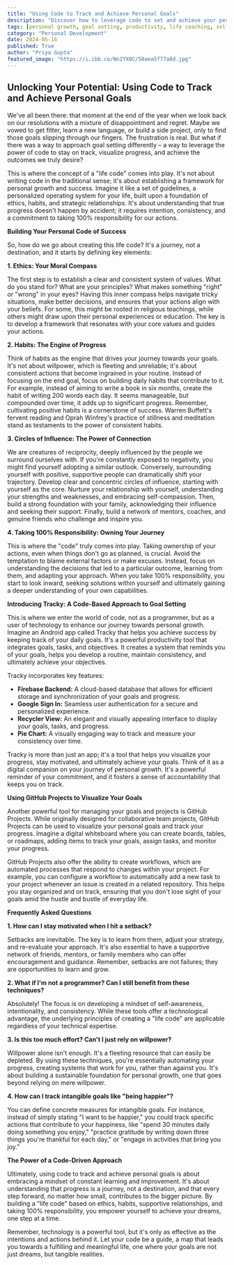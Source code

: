 ```yaml
---
title: "Using Code to Track and Achieve Personal Goals"
description: "Discover how to leverage code to set and achieve your personal goals. This blog explores the concept of a 'life code' – a framework for success based on ethics, habits, and strategic relationships. Learn about tools like Tracky and GitHub Projects that help you visualize progress, stay motivated, and achieve your aspirations."
tags: [personal growth, goal setting, productivity, life coaching, self-improvement, motivation, technology, apps, code, GitHub, habits, success, track progress, achieving goals]
category: "Personal Development"
date: 2024-05-16
published: True
author: "Priya Gupta"
featured_image: "https://i.ibb.co/Nn2YX0C/50aea5f77a8d.jpg"
---
```


##  Unlocking Your Potential: Using Code to Track and Achieve Personal Goals

We've all been there: that moment at the end of the year when we look back on our resolutions with a mixture of disappointment and regret. Maybe we vowed to get fitter, learn a new language, or build a side project, only to find those goals slipping through our fingers.  The frustration is real. But what if there was a way to approach goal setting differently – a way to leverage the power of code to stay on track, visualize progress, and achieve the outcomes we truly desire?

This is where the concept of a "life code" comes into play. It's not about writing code in the traditional sense; it's about establishing a framework for personal growth and success. Imagine it like a set of guidelines, a personalized operating system for your life, built upon a foundation of ethics, habits, and strategic relationships. It's about understanding that true progress doesn't happen by accident; it requires intention, consistency, and a commitment to taking 100% responsibility for our actions.

**Building Your Personal Code of Success**

So, how do we go about creating this life code? It's a journey, not a destination, and it starts by defining key elements:

**1. Ethics: Your Moral Compass**

The first step is to establish a clear and consistent system of values. What do you stand for? What are your principles? What makes something "right" or "wrong" in your eyes?  Having this inner compass helps navigate tricky situations, make better decisions, and ensures that your actions align with your beliefs.  For some, this might be rooted in religious teachings, while others might draw upon their personal experiences or education. The key is to develop a framework that resonates with your core values and guides your actions.

**2. Habits: The Engine of Progress**

Think of habits as the engine that drives your journey towards your goals. It's not about willpower, which is fleeting and unreliable; it's about consistent actions that become ingrained in your routine. Instead of focusing on the end goal, focus on building daily habits that contribute to it. For example, instead of aiming to write a book in six months, create the habit of writing 200 words each day. It seems manageable, but compounded over time, it adds up to significant progress.  Remember, cultivating positive habits is a cornerstone of success.  Warren Buffett's fervent reading and Oprah Winfrey's practice of stillness and meditation stand as testaments to the power of consistent habits.

**3.  Circles of Influence:  The Power of Connection**

We are creatures of reciprocity, deeply influenced by the people we surround ourselves with. If you're constantly exposed to negativity, you might find yourself adopting a similar outlook.  Conversely, surrounding yourself with positive, supportive people can dramatically shift your trajectory. Develop clear and concentric circles of influence, starting with yourself as the core.  Nurture your relationship with yourself, understanding your strengths and weaknesses, and embracing self-compassion. Then, build a strong foundation with your family, acknowledging their influence and seeking their support. Finally, build a network of mentors, coaches, and genuine friends who challenge and inspire you.  

**4.  Taking 100% Responsibility:  Owning Your Journey**

This is where the "code" truly comes into play.  Taking ownership of your actions, even when things don't go as planned, is crucial.  Avoid the temptation to blame external factors or make excuses.  Instead, focus on understanding the decisions that led to a particular outcome, learning from them, and adapting your approach. When you take 100% responsibility, you start to look inward, seeking solutions within yourself and ultimately gaining a deeper understanding of your own capabilities. 

**Introducing Tracky: A Code-Based Approach to Goal Setting**

This is where we enter the world of code, not as a programmer, but as a user of technology to enhance our journey towards personal growth. Imagine an Android app called Tracky that helps you achieve success by keeping track of your daily goals. It's a powerful productivity tool that integrates goals, tasks, and objectives. It creates a system that reminds you of your goals, helps you develop a routine, maintain consistency, and ultimately achieve your objectives.

Tracky incorporates key features:

* **Firebase Backend:** A cloud-based database that allows for efficient storage and synchronization of your goals and progress.
* **Google Sign In:** Seamless user authentication for a secure and personalized experience.
* **Recycler View:** An elegant and visually appealing interface to display your goals, tasks, and progress.
* **Pie Chart:** A visually engaging way to track and measure your consistency over time.

Tracky is more than just an app; it's a tool that helps you visualize your progress, stay motivated, and ultimately achieve your goals.  Think of it as a digital companion on your journey of personal growth.  It's a powerful reminder of your commitment, and it fosters a sense of accountability that keeps you on track.

**Using GitHub Projects to Visualize Your Goals**

Another powerful tool for managing your goals and projects is GitHub Projects.  While originally designed for collaborative team projects, GitHub Projects can be used to visualize your personal goals and track your progress.   Imagine a digital whiteboard where you can create boards, tables, or roadmaps, adding items to track your goals,  assign tasks, and monitor your progress. 

GitHub Projects also offer the ability to create workflows, which are automated processes that respond to changes within your project. For example, you can configure a workflow to automatically add a new task to your project whenever an issue is created in a related repository. This helps you stay organized and on track, ensuring that you don't lose sight of your goals amid the hustle and bustle of everyday life.

**Frequently Asked Questions**

**1.  How can I stay motivated when I hit a setback?**

Setbacks are inevitable. The key is to learn from them, adjust your strategy, and re-evaluate your approach.  It's also essential to have a supportive network of friends, mentors, or family members who can offer encouragement and guidance.  Remember, setbacks are not failures; they are opportunities to learn and grow. 

**2.  What if I'm not a programmer? Can I still benefit from these techniques?**

Absolutely!  The focus is on developing a mindset of self-awareness, intentionality, and consistency.  While these tools offer a technological advantage, the underlying principles of creating a "life code" are applicable regardless of your technical expertise.

**3.  Is this too much effort? Can't I just rely on willpower?**

Willpower alone isn't enough. It's a fleeting resource that can easily be depleted.  By using these techniques, you're essentially automating your progress, creating systems that work for you, rather than against you.  It's about building a sustainable foundation for personal growth, one that goes beyond relying on mere willpower.

**4.  How can I track intangible goals like "being happier"?**

You can define concrete measures for intangible goals.  For instance, instead of simply stating "I want to be happier," you could track specific actions that contribute to your happiness, like "spend 30 minutes daily doing something you enjoy," "practice gratitude by writing down three things you're thankful for each day," or "engage in activities that bring you joy." 

**The Power of a Code-Driven Approach**

Ultimately, using code to track and achieve personal goals is about embracing a mindset of constant learning and improvement.  It's about understanding that progress is a journey, not a destination, and that every step forward, no matter how small, contributes to the bigger picture. By building a "life code" based on ethics, habits, supportive relationships, and taking 100% responsibility, you empower yourself to achieve your dreams, one step at a time.  

Remember, technology is a powerful tool, but it's only as effective as the intentions and actions behind it.  Let your code be a guide, a map that leads you towards a fulfilling and meaningful life, one where your goals are not just dreams, but tangible realities. 